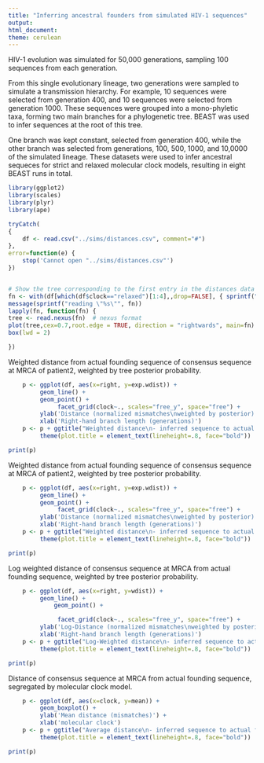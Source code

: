 ```yaml
---
title: "Inferring ancestral founders from simulated HIV-1 sequences"
output:
html_document:
theme: cerulean
---
```


HIV-1 evolution was simulated for 50,000 generations, sampling 100 sequences from each generation.

From this single evolutionary lineage, two generations were
 sampled to simulate a transmission hierarchy.
 For example, 10 sequences were selected from generation 400, and 10
 sequences were selected from generation 1000.  These sequences were
 grouped into a mono-phyletic taxa, forming two main branches for a
 phylogenetic tree. BEAST was used to infer sequences at the root of
 this tree.

 One branch was kept constant, selected from generation 400, while
 the other branch was selected from generations, 100, 500, 1000, and
 10,0000 of the simulated lineage.  These datasets were used to infer ancestral sequeces for strict and relaxed molecular clock models, resulting in eight BEAST runs in total.
 

```r
library(ggplot2)
library(scales)
library(plyr)
library(ape)

tryCatch(
{
    df <- read.csv("../sims/distances.csv", comment="#")
},
error=function(e) {
    stop('Cannot open "../sims/distances.csv"')
})


# Show the tree corresponding to the first entry in the distances data frame.
fn <- with(df[which(df$clock=="relaxed")[1:4],,drop=FALSE], { sprintf("../sims/runs/%d/%d/%s/mcc.tree", left, right, clock) })
message(sprintf("reading \"%s\"", fn))
lapply(fn, function(fn) {
tree <- read.nexus(fn)  # nexus format
plot(tree,cex=0.7,root.edge = TRUE, direction = "rightwards", main=fn)
box(lwd = 2)

})


```

Weighted distance from actual founding sequence of consensus sequence
at MRCA of patient2, weighted by tree posterior probability.
```r
    p <- ggplot(df, aes(x=right, y=exp.wdist)) +
         geom_line() +
         geom_point() +
              facet_grid(clock~., scales="free_y", space="free") +
         ylab('Distance (normalized mismatches\nweighted by posterior)') +
         xlab('Right-hand branch length (generations)')
    p <- p + ggtitle("Weighted distance\n- inferred sequence to actual founder -\nby right-hand branch length") + 
         theme(plot.title = element_text(lineheight=.8, face="bold"))

print(p)


```



Weighted distance from actual founding sequence of consensus sequence
at MRCA of patient2, weighted by tree posterior probability.
```r
    p <- ggplot(df, aes(x=right, y=exp.wdist)) +
         geom_line() +
         geom_point() +
              facet_grid(clock~., scales="free_y", space="free") +
         ylab('Distance (normalized mismatches\nweighted by posterior)') +
         xlab('Right-hand branch length (generations)')
    p <- p + ggtitle("Weighted distance\n- inferred sequence to actual founder -\nby right-hand branch length") + 
         theme(plot.title = element_text(lineheight=.8, face="bold"))

print(p)


```


Log weighted distance of consensus sequence at MRCA from actual founding sequence, weighted by tree posterior probability.
```r
    p <- ggplot(df, aes(x=right, y=wdist)) +
         geom_line() +
             geom_point() +

              facet_grid(clock~., scales="free_y", space="free") +
         ylab('Log-Distance (normalized mismatches\nweighted by posterior)') +
         xlab('Right-hand branch length (generations)')
    p <- p + ggtitle("Log-Weighted distance\n- inferred sequence to actual founder -\nby right-hand branch length") + 
         theme(plot.title = element_text(lineheight=.8, face="bold"))

print(p)


```


Distance of consensus sequence at MRCA from actual founding sequence, segregated by molecular clock model.
```r
    p <- ggplot(df, aes(x=clock, y=mean)) +
         geom_boxplot() +
         ylab('Mean distance (mismatches)') +
         xlab('molecular clock')
    p <- p + ggtitle("Average distance\n- inferred sequence to actual founder -\nby molecular clock") + 
         theme(plot.title = element_text(lineheight=.8, face="bold"))

print(p)


```
